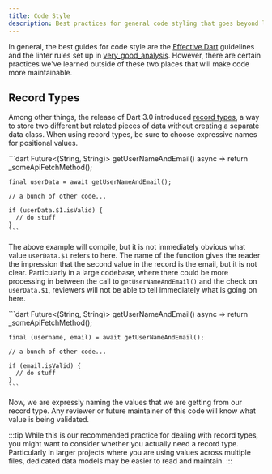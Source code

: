 ```yaml
---
title: Code Style
description: Best practices for general code styling that goes beyond linter rules.
---
```



In general, the best guides for code style are the [Effective Dart](https://dart.dev/effective-dart) guidelines and the linter rules set up in [very_good_analysis](https://pub.dev/packages/very_good_analysis). However, there are certain practices we've learned outside of these two places that will make code more maintainable.

## Record Types

Among other things, the release of Dart 3.0 introduced [record types](https://dart.dev/language/records), a way to store two different but related pieces of data without creating a separate data class. When using record types, be sure to choose expressive names for positional values.

<Tabs>
  <TabItem label="Bad ❗️">
    ```dart
    Future<(String, String)> getUserNameAndEmail() async => return _someApiFetchMethod();

    final userData = await getUserNameAndEmail();

    // a bunch of other code...

    if (userData.$1.isValid) {
      // do stuff
    }
    ```

  </TabItem>
</Tabs>

The above example will compile, but it is not immediately obvious what value `userData.$1` refers to here. The name of the function gives the reader the impression that the second value in the record is the email, but it is not clear. Particularly in a large codebase, where there could be more processing in between the call to `getUserNameAndEmail()` and the check on `userData.$1`, reviewers will not be able to tell immediately what is going on here.

<Tabs>
  <TabItem label="Good ✅">
    ```dart
    Future<(String, String)> getUserNameAndEmail() async => return _someApiFetchMethod();

    final (username, email) = await getUserNameAndEmail();

    // a bunch of other code...

    if (email.isValid) {
      // do stuff
    }
    ```
  </TabItem>
</Tabs>

Now, we are expressly naming the values that we are getting from our record type. Any reviewer or future maintainer of this code will know what value is being validated.

:::tip
While this is our recommended practice for dealing with record types, you might want to consider whether you actually need a record type. Particularly in larger projects where you are using values across multiple files, dedicated data models may be easier to read and maintain.
:::
